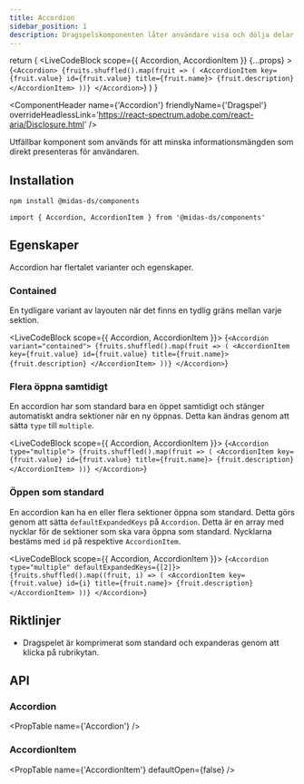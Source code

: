 ```yaml
---
title: Accordion
sidebar_position: 1
description: Dragspelskomponenten låter användare visa och dölja delar av relaterat innehåll på en sida.
---
```



  return (
    <LiveCodeBlock
      scope={{ Accordion, AccordionItem }}
      {...props}
    >
      {`<Accordion>
        {fruits.shuffled().map(fruit => (
          <AccordionItem key={fruit.value} id={fruit.value} title={fruit.name}>
              {fruit.description}
          </AccordionItem>
        ))}
      </Accordion>`}
    </LiveCodeBlock>
  )
}

<ComponentHeader
  name={'Accordion'}
  friendlyName={'Dragspel'}
  overrideHeadlessLink='https://react-spectrum.adobe.com/react-aria/Disclosure.html'
/>

Utfällbar komponent som används för att minska informationsmängden som direkt presenteras för användaren.

<Example hideCode />

## Installation

```bash npm2yarn
npm install @midas-ds/components
```

```tsx
import { Accordion, AccordionItem } from '@midas-ds/components'
```

<Example hideExample />

## Egenskaper

Accordion har flertalet varianter och egenskaper.

### Contained

En tydligare variant av layouten när det finns en tydlig gräns mellan varje sektion.

<LiveCodeBlock scope={{ Accordion, AccordionItem }}>
  {`<Accordion variant="contained">
    {fruits.shuffled().map(fruit => (
      <AccordionItem key={fruit.value} id={fruit.value} title={fruit.name}>
          {fruit.description}
      </AccordionItem>
    ))}
</Accordion>`}
</LiveCodeBlock>

### Flera öppna samtidigt

En accordion har som standard bara en öppet samtidigt och stänger automatiskt andra sektioner när en ny öppnas. Detta kan ändras genom att sätta `type` till `multiple`.

<LiveCodeBlock scope={{ Accordion, AccordionItem }}>
  {`<Accordion type="multiple">
    {fruits.shuffled().map(fruit => (
      <AccordionItem key={fruit.value} id={fruit.value} title={fruit.name}>
          {fruit.description}
      </AccordionItem>
    ))}
</Accordion>`}
</LiveCodeBlock>

### Öppen som standard

En accordion kan ha en eller flera sektioner öppna som standard. Detta görs genom att sätta `defaultExpandedKeys` på `Accordion`. Detta är en array med nycklar för de sektioner som ska vara öppna som standard. Nycklarna bestäms med `id` på respektive `AccordionItem`.

<LiveCodeBlock scope={{ Accordion, AccordionItem }}>
  {`<Accordion type="multiple" defaultExpandedKeys={[2]}>
    {fruits.shuffled().map((fruit, i) => (
      <AccordionItem key={fruit.value} id={i} title={fruit.name}>
          {fruit.description}
      </AccordionItem>
    ))}
  </Accordion>`}
</LiveCodeBlock>

## Riktlinjer

- Dragspelet är komprimerat som standard och expanderas genom att klicka på rubrikytan.

## API

### Accordion

<PropTable name={'Accordion'} />

### AccordionItem

<PropTable
  name={'AccordionItem'}
  defaultOpen={false}
/>
